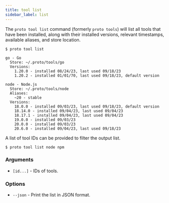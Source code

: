 ```yaml
---
title: tool list
sidebar_label: list
---
```



<VersionLabel version="0.23.0" header />

The `proto tool list` command (formerly `proto tools`) will list all tools that have been installed,
along with their installed versions, relevant timestamps, available aliases, and store location.

```
$ proto tool list

go - Go
  Store: ~/.proto/tools/go
  Versions:
    1.20.0 - installed 08/24/23, last used 09/18/23
    1.20.2 - installed 01/01/70, last used 09/18/23, default version

node - Node.js
  Store: ~/.proto/tools/node
  Aliases:
    ~20 - stable
  Versions:
    18.0.0 - installed 09/03/23, last used 09/18/23, default version
    18.14.0 - installed 09/04/23, last used 09/04/23
    18.17.1 - installed 09/04/23, last used 09/04/23
    19.0.0 - installed 09/03/23
    20.0.0 - installed 09/03/23
    20.6.0 - installed 09/04/23, last used 09/18/23
```

A list of tool IDs can be provided to filter the output list.

```shell
$ proto tool list node npm
```

### Arguments

- `[id...]` - IDs of tools.

### Options

- `--json` - Print the list in JSON format.
